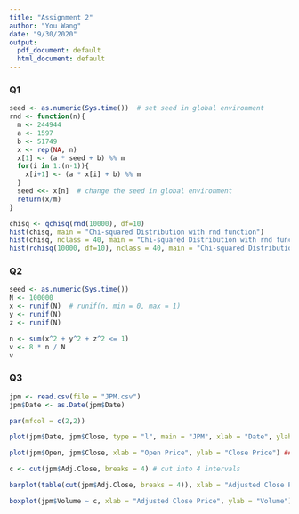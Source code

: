 ```yaml
---
title: "Assignment 2"
author: "You Wang"
date: "9/30/2020"
output:
  pdf_document: default
  html_document: default
---
```


### Q1
```r
seed <- as.numeric(Sys.time())  # set seed in global environment
rnd <- function(n){
  m <- 244944
  a <- 1597
  b <- 51749
  x <- rep(NA, n)
  x[1] <- (a * seed + b) %% m
  for(i in 1:(n-1)){
    x[i+1] <- (a * x[i] + b) %% m
  }
  seed <<- x[n]  # change the seed in global environment
  return(x/m)
}

chisq <- qchisq(rnd(10000), df=10)
hist(chisq, main = "Chi-squared Distribution with rnd function")
hist(chisq, nclass = 40, main = "Chi-squared Distribution with rnd function(40 cells)")
hist(rchisq(10000, df=10), nclass = 40, main = "Chi-squared Distribution with rchisq")
```

### Q2
```r
seed <- as.numeric(Sys.time())
N <- 100000
x <- runif(N)  # runif(n, min = 0, max = 1)
y <- runif(N)
z <- runif(N)

n <- sum(x^2 + y^2 + z^2 <= 1)
v <- 8 * n / N
v
```

### Q3
```r
jpm <- read.csv(file = "JPM.csv")
jpm$Date <- as.Date(jpm$Date)

par(mfcol = c(2,2))

plot(jpm$Date, jpm$Close, type = "l", main = "JPM", xlab = "Date", ylab = "Adjusted Close Price", col = "red")  # first

plot(jpm$Open, jpm$Close, xlab = "Open Price", ylab = "Close Price") ## second

c <- cut(jpm$Adj.Close, breaks = 4) # cut into 4 intervals

barplot(table(cut(jpm$Adj.Close, breaks = 4)), xlab = "Adjusted Close Price", ylab = "Frequency")  # third

boxplot(jpm$Volume ~ c, xlab = "Adjusted Close Price", ylab = "Volume") 

```